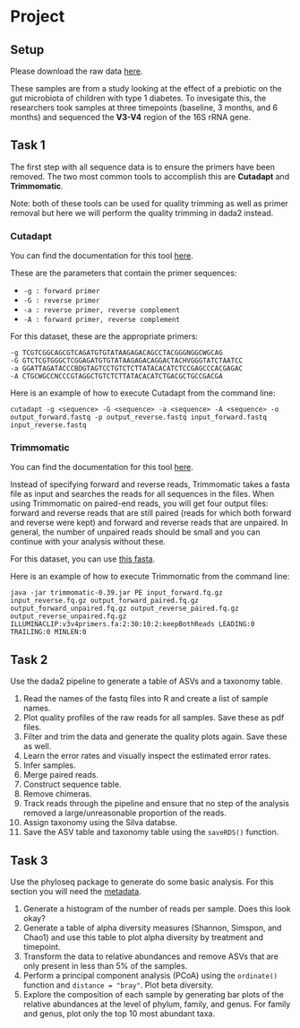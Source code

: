 # Project

## Setup

Please download the raw data [here](https://www.dropbox.com/s/7sd7ipsswqcjxxj/raw_data.zip?dl=0). 

These samples are from a study looking at the effect of a prebiotic on the gut microbiota of children with type 1 diabetes. To invesigate this, the researchers took samples at three timepoints (baseline, 3 months, and 6 months) and sequenced the **V3-V4** region of the 16S rRNA gene. 

## Task 1

The first step with all sequence data is to ensure the primers have been removed. The two most common tools to accomplish this are **Cutadapt** and **Trimmomatic**. 

Note: both of these tools can be used for quality trimming as well as primer removal but here we will perform the quality trimming in dada2 instead. 

### Cutadapt

You can find the documentation for this tool [here](https://cutadapt.readthedocs.io/en/stable/).

These are the parameters that contain the primer sequences:

- `-g : forward primer`
- `-G : reverse primer`
- `-a : reverse primer, reverse complement`
- `-A : forward primer, reverse complement` 

For this dataset, these are the appropriate primers:

```
-g TCGTCGGCAGCGTCAGATGTGTATAAGAGACAGCCTACGGGNGGCWGCAG
-G GTCTCGTGGGCTCGGAGATGTGTATAAGAGACAGGACTACHVGGGTATCTAATCC
-a GGATTAGATACCCBDGTAGTCCTGTCTCTTATACACATCTCCGAGCCCACGAGAC
-A CTGCWGCCNCCCGTAGGCTGTCTCTTATACACATCTGACGCTGCCGACGA
```

Here is an example of how to execute Cutadapt from the command line:

```
cutadapt -g <sequence> -G <sequence> -a <sequence> -A <sequence> -o output_forward.fastq -p output_reverse.fastq input_forward.fastq input_reverse.fastq
```

### Trimmomatic

You can find the documentation for this tool [here](http://www.usadellab.org/cms/?page=trimmomatic). 

Instead of specifying forward and reverse reads, Trimmomatic takes a fasta file as input and searches the reads for all sequences in the files. When using Trimmomatic on paired-end reads, you will get four output files: forward and reverse reads that are still paired (reads for which both forward and reverse were kept) and forward and reverse reads that are unpaired. In general, the number of unpaired reads should be small and you can continue with your analysis without these.

For this dataset, you can use [this fasta](https://www.dropbox.com/s/wc2kihxfep23ycw/v3v4primers.fa?dl=0).

Here is an example of how to execute Trimmomatic from the command line:

```
java -jar trimmomatic-0.39.jar PE input_forward.fq.gz input_reverse.fq.gz output_forward_paired.fq.gz output_forward_unpaired.fq.gz output_reverse_paired.fq.gz output_reverse_unpaired.fq.gz ILLUMINACLIP:v3v4primers.fa:2:30:10:2:keepBothReads LEADING:0 TRAILING:0 MINLEN:0
```

## Task 2

Use the dada2 pipeline to generate a table of ASVs and a taxonomy table. 

1. Read the names of the fastq files into R and create a list of sample names.
2. Plot quality profiles of the raw reads for all samples. Save these as pdf files.
3. Filter and trim the data and generate the quality plots again. Save these as well.
4. Learn the error rates and visually inspect the estimated error rates.
5. Infer samples. 
6. Merge paired reads.
7. Construct sequence table.
8. Remove chimeras.
9. Track reads through the pipeline and ensure that no step of the analysis removed a large/unreasonable proportion of the reads.
10. Assign taxonomy using the Silva databse. 
11. Save the ASV table and taxonomy table using the `saveRDS()` function. 

## Task 3

Use the phyloseq package to generate do some basic analysis. For this section you will need the [metadata](https://www.dropbox.com/s/htomvrgruy7am7a/project_metadata.txt?dl=0).

1. Generate a histogram of the number of reads per sample. Does this look okay?
2. Generate a table of alpha diversity measures (Shannon, Simspon, and Chao1) and use this table to plot alpha diversity by treatment and timepoint.
3. Transform the data to relative abundances and remove ASVs that are only present in less than 5% of the samples. 
4. Perform a principal component analysis (PCoA) using the `ordinate()` function and `distance = "bray"`. Plot beta diversity.
5. Explore the composition of each sample by generating bar plots of the relative abundances at the level of phylum, family, and genus. For family and genus, plot only the top 10 most abundant taxa. 



